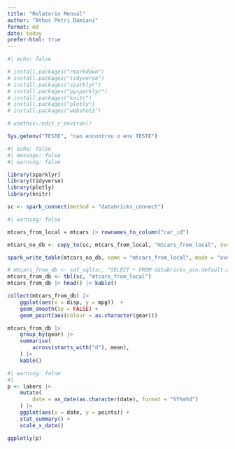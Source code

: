 ```yaml
---
title: "Relatorio Mensal"
author: "Athos Petri Damiani"
format: md
date: today
prefer-html: true
---
```


```r
#| echo: false

# install.packages("rmarkdown")
# install.packages("tidyverse")
# install.packages("sparklyr")
# install.packages("pysparklyr")
# install.packages("knitr")
# install.packages("plotly")
# install.packages("webshot2")

# usethis::edit_r_environ()
```

```r
Sys.getenv("TESTE", "nao encontrou o env TESTE")
```

```r
#| echo: false
#| message: false
#| warning: false

library(sparklyr)
library(tidyverse)
library(plotly)
library(knitr)

sc <- spark_connect(method = "databricks_connect")
```

```r
#| warning: false

mtcars_from_local = mtcars |> rownames_to_column("car_id")

mtcars_no_db <- copy_to(sc, mtcars_from_local, "mtcars_from_local", overwrite = TRUE)

spark_write_table(mtcars_no_db, name = "mtcars_from_local", mode = "overwrite")
```


```r
# mtcars_from_db <- sdf_sql(sc, "SELECT * FROM databricks_asn.default.mtcars_id")
mtcars_from_db <- tbl(sc, "mtcars_from_local")
mtcars_from_db |> head() |> kable()
```


```r
collect(mtcars_from_db) |> 
    ggplot(aes(x = disp, y = mpg))  +
    geom_smooth(se = FALSE) +
    geom_point(aes(colour = as.character(gear)))
```


```r
mtcars_from_db |> 
    group_by(gear) |> 
    summarise(
        across(starts_with("d"), mean),
    ) |> 
    kable()
```


```r
#| warning: false
#| 
p <- lakers |> 
    mutate(
        date = as_date(as.character(date), format = "%Y%m%d")
    ) |> 
    ggplot(aes(x = date, y = points)) +
    stat_summary() +
    scale_x_date()

ggplotly(p)
```